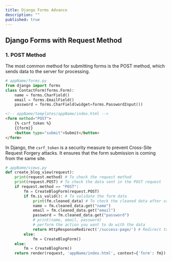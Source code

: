 ```yaml
---
title: Django Forms Advance
description: ""
published: true
---
```


## Django Forms with Request Method

### 1. POST Method

The most common method for submitting forms is the POST method, which sends data to the server for processing.

```python
# appName/forms.py
from django import forms
class ContactForm(forms.Form):
    name = forms.CharField()
    email = forms.EmailField()
    password = forms.CharField(widget=forms.PasswordInput())
```

```html
<!-- appName/templates/appName/index.html -->
<form method="POST">
    {% csrf_token %}
    {{form}}
    <button type="submit">Submit</button>
</form>
```

In Django, the `csrf_token` is a security measure to prevent Cross-Site Request Forgery attacks. It ensures that the form submission is coming from the same site.


```python
# appName/views.py
def create_blog_view(request):
    print(request.method) # To check the request method
    print(request.POST) # To check the data sent in the POST request
    if request.method == "POST":
        fm = CreateBlogForm(request.POST)
        if fm.is_valid(): # To validate the form data
            print(fm.cleaned_data) # To check the cleaned data after validation
            name = fm.cleaned_data.get("name")
            email = fm.cleaned_data.get("email")
            password = fm.cleaned_data.get("password")
            # print(name, email, password)
            # perform the action you want to do with the data
            return HttpResponseRedirect('/success-page/') # Redirect to a success page or another view
        else:
            fm = CreateBlogForm() 
    else:
        fm = CreateBlogForm()
    return render(request, 'appName/index.html', context={'form': fm})
```


